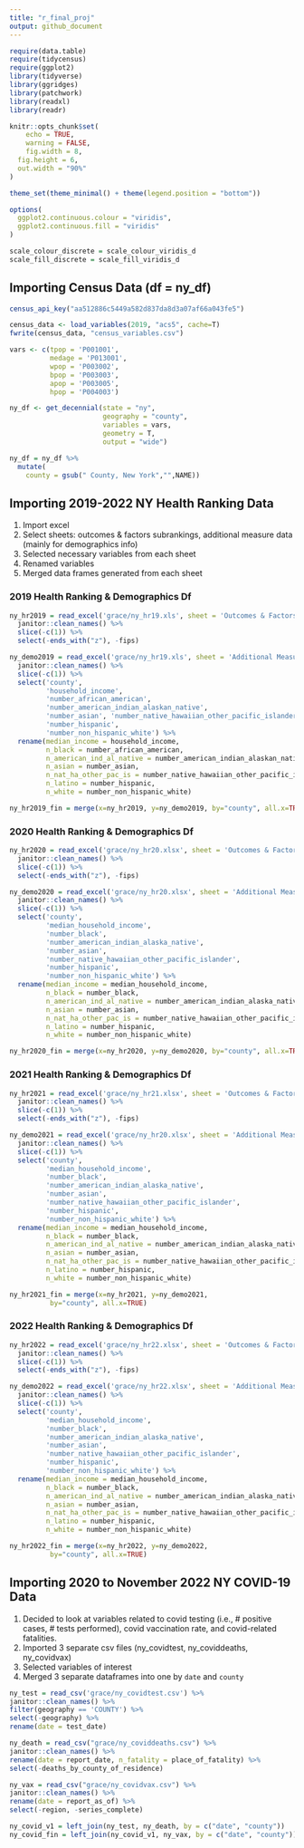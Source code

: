 ```yaml
---
title: "r_final_proj"
output: github_document
---
```


```r
require(data.table)
require(tidycensus)
require(ggplot2)
library(tidyverse)
library(ggridges)
library(patchwork)
library(readxl)
library(readr)

knitr::opts_chunk$set(
	echo = TRUE,
	warning = FALSE,
	fig.width = 8, 
  fig.height = 6,
  out.width = "90%"
)

theme_set(theme_minimal() + theme(legend.position = "bottom"))

options(
  ggplot2.continuous.colour = "viridis",
  ggplot2.continuous.fill = "viridis"
)

scale_colour_discrete = scale_colour_viridis_d
scale_fill_discrete = scale_fill_viridis_d
```

## Importing Census Data (df = ny_df)

```r
census_api_key("aa512886c5449a582d837da8d3a07af66a043fe5")

census_data <- load_variables(2019, "acs5", cache=T)
fwrite(census_data, "census_variables.csv")

vars <- c(tpop = 'P001001',
          medage = 'P013001',
          wpop = 'P003002',
          bpop = 'P003003',
          apop = 'P003005',
          hpop = 'P004003')

ny_df <- get_decennial(state = "ny", 
                       geography = "county",
                       variables = vars,
                       geometry = T,
                       output = "wide")

ny_df = ny_df %>%
  mutate(
    county = gsub(" County, New York","",NAME))
```

## Importing 2019-2022 NY Health Ranking Data 

1. Import excel
2. Select sheets: outcomes & factors subrankings, additional measure data (mainly for demographics info)
3. Selected necessary variables from each sheet
4. Renamed variables 
5. Merged data frames generated from each sheet

### 2019 Health Ranking & Demographics Df
```r
ny_hr2019 = read_excel('grace/ny_hr19.xls', sheet = 'Outcomes & Factors SubRankings', skip = 1) %>% 
  janitor::clean_names() %>% 
  slice(-c(1)) %>% 
  select(-ends_with("z"), -fips)

ny_demo2019 = read_excel('grace/ny_hr19.xls', sheet = 'Additional Measure Data', skip = 1) %>% 
  janitor::clean_names() %>% 
  slice(-c(1)) %>% 
  select('county', 
         'household_income', 
         'number_african_american', 
         'number_american_indian_alaskan_native', 
         'number_asian', 'number_native_hawaiian_other_pacific_islander', 
         'number_hispanic', 
         'number_non_hispanic_white') %>% 
  rename(median_income = household_income, 
         n_black = number_african_american, 
         n_american_ind_al_native = number_american_indian_alaskan_native, 
         n_asian = number_asian, 
         n_nat_ha_other_pac_is = number_native_hawaiian_other_pacific_islander, 
         n_latino = number_hispanic, 
         n_white = number_non_hispanic_white)

ny_hr2019_fin = merge(x=ny_hr2019, y=ny_demo2019, by="county", all.x=TRUE)
```

### 2020 Health Ranking & Demographics Df
```r
ny_hr2020 = read_excel('grace/ny_hr20.xlsx', sheet = 'Outcomes & Factors SubRankings', skip = 1) %>% 
  janitor::clean_names() %>% 
  slice(-c(1)) %>% 
  select(-ends_with("z"), -fips)

ny_demo2020 = read_excel('grace/ny_hr20.xlsx', sheet = 'Additional Measure Data', skip = 1) %>% 
  janitor::clean_names() %>% 
  slice(-c(1)) %>% 
  select('county', 
         'median_household_income', 
         'number_black', 
         'number_american_indian_alaska_native', 
         'number_asian', 
         'number_native_hawaiian_other_pacific_islander', 
         'number_hispanic', 
         'number_non_hispanic_white') %>% 
  rename(median_income = median_household_income, 
         n_black = number_black, 
         n_american_ind_al_native = number_american_indian_alaska_native, 
         n_asian = number_asian, 
         n_nat_ha_other_pac_is = number_native_hawaiian_other_pacific_islander, 
         n_latino = number_hispanic, 
         n_white = number_non_hispanic_white)

ny_hr2020_fin = merge(x=ny_hr2020, y=ny_demo2020, by="county", all.x=TRUE)
```

### 2021 Health Ranking & Demographics Df
```r
ny_hr2021 = read_excel('grace/ny_hr21.xlsx', sheet = 'Outcomes & Factors SubRankings', skip = 1) %>% 
  janitor::clean_names() %>% 
  slice(-c(1)) %>% 
  select(-ends_with("z"), -fips)

ny_demo2021 = read_excel('grace/ny_hr20.xlsx', sheet = 'Additional Measure Data', skip = 1) %>% 
  janitor::clean_names() %>% 
  slice(-c(1)) %>% 
  select('county', 
         'median_household_income', 
         'number_black', 
         'number_american_indian_alaska_native', 
         'number_asian', 
         'number_native_hawaiian_other_pacific_islander', 
         'number_hispanic', 
         'number_non_hispanic_white') %>% 
  rename(median_income = median_household_income, 
         n_black = number_black, 
         n_american_ind_al_native = number_american_indian_alaska_native, 
         n_asian = number_asian, 
         n_nat_ha_other_pac_is = number_native_hawaiian_other_pacific_islander, 
         n_latino = number_hispanic, 
         n_white = number_non_hispanic_white)

ny_hr2021_fin = merge(x=ny_hr2021, y=ny_demo2021, 
          by="county", all.x=TRUE)
```

### 2022 Health Ranking & Demographics Df
```r
ny_hr2022 = read_excel('grace/ny_hr22.xlsx', sheet = 'Outcomes & Factors SubRankings', skip = 1) %>% 
  janitor::clean_names() %>% 
  slice(-c(1)) %>% 
  select(-ends_with("z"), -fips)

ny_demo2022 = read_excel('grace/ny_hr22.xlsx', sheet = 'Additional Measure Data', skip = 1) %>% 
  janitor::clean_names() %>% 
  slice(-c(1)) %>% 
  select('county', 
         'median_household_income', 
         'number_black', 
         'number_american_indian_alaska_native', 
         'number_asian', 
         'number_native_hawaiian_other_pacific_islander', 
         'number_hispanic', 
         'number_non_hispanic_white') %>% 
  rename(median_income = median_household_income, 
         n_black = number_black, 
         n_american_ind_al_native = number_american_indian_alaska_native, 
         n_asian = number_asian, 
         n_nat_ha_other_pac_is = number_native_hawaiian_other_pacific_islander, 
         n_latino = number_hispanic, 
         n_white = number_non_hispanic_white)

ny_hr2022_fin = merge(x=ny_hr2022, y=ny_demo2022, 
          by="county", all.x=TRUE)
```

## Importing 2020 to November 2022 NY COVID-19 Data

1. Decided to look at variables related to covid testing (i.e., # positive cases, # tests performed), covid vaccination rate, and covid-related fatalities.
2. Imported 3 separate csv files (ny_covidtest, ny_coviddeaths, ny_covidvax)
3. Selected variables of interest
4. Merged 3 separate dataframes into one by `date` and `county`

```r
ny_test = read_csv('grace/ny_covidtest.csv') %>% 
janitor::clean_names() %>% 
filter(geography == 'COUNTY') %>% 
select(-geography) %>% 
rename(date = test_date)

ny_death = read_csv("grace/ny_coviddeaths.csv") %>% 
janitor::clean_names() %>% 
rename(date = report_date, n_fatality = place_of_fatality) %>% 
select(-deaths_by_county_of_residence) 

ny_vax = read_csv("grace/ny_covidvax.csv") %>% 
janitor::clean_names() %>% 
rename(date = report_as_of) %>% 
select(-region, -series_complete)

ny_covid_v1 = left_join(ny_test, ny_death, by = c("date", "county"))
ny_covid_fin = left_join(ny_covid_v1, ny_vax, by = c("date", "county"))
```

